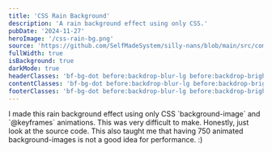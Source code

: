 ```yaml
---
title: 'CSS Rain Background'
description: 'A rain background effect using only CSS.'
pubDate: '2024-11-27'
heroImage: '/css-rain-bg.png'
source: 'https://github.com/SelfMadeSystem/silly-nans/blob/main/src/components/RainBg.tsx'
fullWidth: true
isBackground: true
darkMode: true
headerClasses: 'bf-bg-dot before:backdrop-blur-lg before:backdrop-brightness-[3] before:fade-b'
contentClasses: 'bf-bg-dot before:backdrop-blur-lg before:backdrop-brightness-[3] before:fade-y'
footerClasses: 'bf-bg-dot before:backdrop-blur-lg before:backdrop-brightness-[3] before:fade-t-xl'
---
```



<div class="bf-bg-dot mx-auto w-fit max-w-lg rounded-xl p-4 pl-8 text-white before:backdrop-blur-lg before:backdrop-brightness-[3] before:fade-y">
  I made this rain background effect using only CSS `background-image` and
  `@keyframes` animations. This was very difficult to make. Honestly, just look
  at the source code. This also taught me that having 750 animated
  background-images is not a good idea for performance. :)
</div>

<div class="rain-bg absolute inset-0 -z-10 bg-black"></div>

<RainBg client:load />
